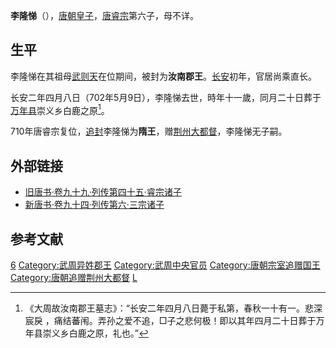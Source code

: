 '''李隆悌'''（{{bd|692年||702年|5月9日|catIdx=L李}}），[[唐朝|唐朝]][[皇子|皇子]]，[[唐睿宗|唐睿宗]]第六子，母不详。
==生平==
李隆悌在其祖母[[武则天|武则天]]在位期间，被封为'''汝南郡王'''。[[长安_(年号)|长安]]初年，官居尚乘直长。

长安二年四月八日（702年5月9日），李隆悌去世，時年十一歲，同月二十日葬于[[万年县_(北周)|万年县]]崇义乡白鹿之原<ref>《大周故汝南郡王墓志》：“长安二年四月八日薨于私第，春秋一十有一。悲深宸戾 ，痛结蕃闱。弄孙之爱不追，□子之悲何极！即以其年四月二十日葬于万年县崇义乡白鹿之原，礼也。”</ref>。

710年唐睿宗复位，[[追封|追封]]李隆悌为'''隋王'''，赠[[荆州|荆州]][[大都督|大都督]]，李隆悌无子嗣。
==外部链接==
*[http://www.read126.cn/194c6894-51d5-4df3-a4bc-fa1282139f82!a2e00e9c-aae1-4098-a848-1c70186a768a.html 旧唐书·卷九十九·列传第四十五·睿宗诸子] {{Wayback|url=http://www.read126.cn/194c6894-51d5-4df3-a4bc-fa1282139f82!a2e00e9c-aae1-4098-a848-1c70186a768a.html |date=20210312220120 }}
*[http://www.read126.cn/194c6894-51d5-4df3-a4bc-fa1282139f82!84dff8a5-bbd0-4939-be9c-2d5b41ce9f8f.html 新唐书·卷九十四·列传第六·三宗诸子] {{Wayback|url=http://www.read126.cn/194c6894-51d5-4df3-a4bc-fa1282139f82!84dff8a5-bbd0-4939-be9c-2d5b41ce9f8f.html |date=20201113012838 }}
==参考文献==
{{Reflist}}
{{DEFAULTSORT:L}}
{{唐睿宗皇室}}
[[Category:唐睿宗皇子|6]]
[[Category:武周异姓郡王|Category:武周异姓郡王]]
[[Category:武周中央官员|Category:武周中央官员]]
[[Category:唐朝宗室追赠国王|Category:唐朝宗室追赠国王]]
[[Category:唐朝追赠荆州大都督|Category:唐朝追赠荆州大都督]]
[[Category:李姓|L]]